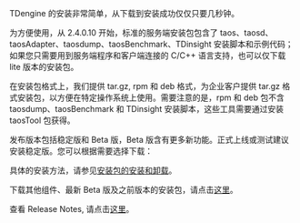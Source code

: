 
TDengine 的安装非常简单，从下载到安装成功仅仅只要几秒钟。

为方便使用，从 2.4.0.10 开始，标准的服务端安装包包含了 taos、taosd、taosAdapter、taosdump、taosBenchmark、TDinsight 安装脚本和示例代码；如果您只需要用到服务端程序和客户端连接的 C/C++ 语言支持，也可以仅下载 lite 版本的安装包。

在安装包格式上，我们提供 tar.gz, rpm 和 deb 格式，为企业客户提供 tar.gz 格式安装包，以方便在特定操作系统上使用。需要注意的是，rpm 和 deb 包不含 taosdump、taosBenchmark 和 TDinsight 安装脚本，这些工具需要通过安装 taosTool 包获得。

发布版本包括稳定版和 Beta 版，Beta 版含有更多新功能。正式上线或测试建议安装稳定版。您可以根据需要选择下载：

<PkgList type={0}/>

具体的安装方法，请参见[安装包的安装和卸载](../13-operation/01-pkg-install.md)。

下载其他组件、最新 Beta 版及之前版本的安装包，请点击[这里](https://www.taosdata.com/all-downloads)。

查看 Release Notes, 请点击[这里](https://github.com/taosdata/TDengine/releases)。
